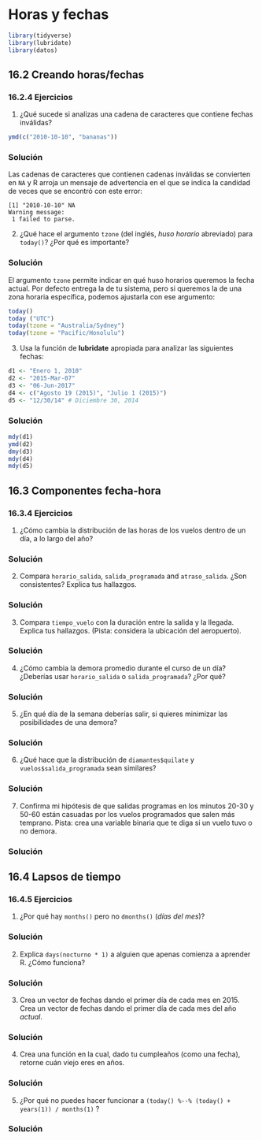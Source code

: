 # Horas y fechas


```r
library(tidyverse)
library(lubridate)
library(datos)
```

## 16.2 Creando horas/fechas{-#crear-horas}

### 16.2.4 Ejercicios{-#ejercicios-1624}

1. ¿Qué sucede si analizas una cadena de caracteres que contiene fechas inválidas?

 ```r
ymd(c("2010-10-10", "bananas"))
 ```

<div class="solucion">
<h3>Solución</h3>
Las cadenas de caracteres que contienen cadenas inválidas se convierten en `NA` y R arroja un mensaje de advertencia en el que se indica la candidad de veces que se encontró con este error:

```
[1] "2010-10-10" NA          
Warning message:
 1 failed to parse. 
```

</div>

2. ¿Qué hace el argumento `tzone` (del inglés, _huso horario_ abreviado) para `today()`? ¿Por qué es importante?

<div class="solucion">
<h3>Solución</h3>
El argumento `tzone` permite indicar en qué huso horarios queremos la fecha actual. Por defecto entrega la de tu sistema, pero si queremos la de una zona horaria específica, podemos ajustarla con ese argumento:

```r
today()
today ("UTC")
today(tzone = "Australia/Sydney")
today(tzone = "Pacific/Honolulu")
```

</div>

3. Usa la función de __lubridate__ apropiada para analizar las siguientes fechas:

 ```r
d1 <- "Enero 1, 2010"
d2 <- "2015-Mar-07"
d3 <- "06-Jun-2017"
d4 <- c("Agosto 19 (2015)", "Julio 1 (2015)")
d5 <- "12/30/14" # Diciembre 30, 2014
 ```

<div class="solucion">
<h3>Solución</h3>

```r
mdy(d1)
ymd(d2)
dmy(d3)
mdy(d4)
mdy(d5)
```

</div>


## 16.3 Componentes fecha-hora{-#componentes-fecha}

### 16.3.4 Ejercicios{-#ejercicios-1634}

1. ¿Cómo cambia la distribución de las horas de los vuelos dentro de un día, a lo largo del año?

<div class="solucion">
<h3>Solución</h3>

</div>


2. Compara `horario_salida`, `salida_programada` and `atraso_salida`. ¿Son consistentes? Explica tus hallazgos.

<div class="solucion">
<h3>Solución</h3>

</div>


3. Compara `tiempo_vuelo` con la duración entre la salida y la llegada. Explica tus hallazgos. (Pista: considera la ubicación del aeropuerto).

<div class="solucion">
<h3>Solución</h3>

</div>


4. ¿Cómo cambia la demora promedio durante el curso de un día? ¿Deberías usar `horario_salida` o `salida_programada`? ¿Por qué?

<div class="solucion">
<h3>Solución</h3>

</div>


5. ¿En qué día de la semana deberías salir, si quieres minimizar las posibilidades de una demora?

<div class="solucion">
<h3>Solución</h3>

</div>


6. ¿Qué hace que la distribución de `diamantes$quilate` y `vuelos$salida_programada` sean similares?

<div class="solucion">
<h3>Solución</h3>

</div>


7. Confirma mi hipótesis de que salidas programas en los minutos 20-30 y 50-60 están casuadas por los vuelos programados que salen más temprano. Pista: crea una variable binaria que te diga si un vuelo tuvo o no demora.

<div class="solucion">
<h3>Solución</h3>

</div>

## 16.4 Lapsos de tiempo{-#lapsos-tiempo}

### 16.4.5 Ejercicios{-#ejercicios-1645}

1. ¿Por qué hay `months()` pero no `dmonths()` (_días del mes_)?

<div class="solucion">
<h3>Solución</h3>

</div>

2. Explica `days(nocturno * 1)` a alguien que apenas comienza a aprender R. ¿Cómo funciona?


<div class="solucion">
<h3>Solución</h3>

</div>

3. Crea un vector de fechas dando el primer día de cada mes en 2015. Crea un vector de fechas dando el primer día de cada mes del año _actual_.

<div class="solucion">
<h3>Solución</h3>

</div>


4. Crea una función en la cual, dado tu cumpleaños (como una fecha), retorne cuán viejo eres en años.

<div class="solucion">
<h3>Solución</h3>

</div>


5. ¿Por qué no puedes hacer funcionar a `(today() %--% (today() + years(1)) / months(1)` ?

<div class="solucion">
<h3>Solución</h3>

</div>
